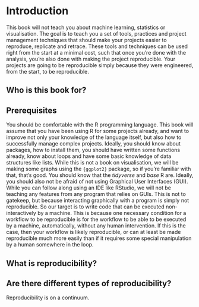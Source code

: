 # Introduction

This book will not teach you about machine learning, statistics or
visualisation. The goal is to teach you a set of tools, practices and project
management techniques that should make your projects easier to reproduce,
replicate and retrace. These tools and techniques can be used right from the start
at a minimal cost, such that once you’re done with the analysis, you’re also done
with making the project reproducible. Your projects are going to be reproducible
simply because they were engineered, from the start, to be reproducible.

## Who is this book for?

## Prerequisites

You should be comfortable with the R programming language. This book will assume
that you have been using R for some projects already, and want to improve not
only your knowledge of the language itself, but also how to successfully manage
complex projects. Ideally, you should know about packages, how to install them,
you should have written some functions already, know about loops and have some
basic knowledge of data structures like lists. While this is not a book on
visualisation, we will be making some graphs using the `{ggplot2}` package, so
if you’re familiar with that, that’s good. You should know that the *tidyverse*
and *base* R are. Ideally, you should also not be afraid of not using Graphical
User Interfaces (GUI). While you can follow along using an IDE like RStudio, we
will not be teaching any features from any program that relies on GUIs. This is
not to gatekeep, but because interacting graphically with a program is simply
not reproducible. So our target is to write code that can be executed
non-interactively by a machine. This is because one necessary condition for a
workflow to be reproducible is for the workflow to be able to be executed by a
machine, automatically, without any human intervention. If this is the case,
then your workflow is likely reproducible, or can at least be made reproducible
much more easily than if it requires some special manipulation by a human
somewhere in the loop.

## What is reproducibility?



## Are there different types of reproducibility?

Reproducibility is on a continuum.
